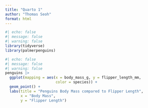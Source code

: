 ```yaml
---
title: "Quarto 1"
author: "Thomas Seoh"
format: html
---
```


```r
#| echo: false
#| message: false
#| warning: false
library(tidyverse)
library(palmerpenguins)
```

```r
#| echo: false
#| message: false
#| warning: false
penguins |>
  ggplot(mapping = aes(x = body_mass_g, y = flipper_length_mm,
                       color = species)) + 
  geom_point() + 
  labs(title = "Penguins Body Mass compared to Flipper Length",
       x = "Body Mass", 
       y = "Flipper Length")
```
